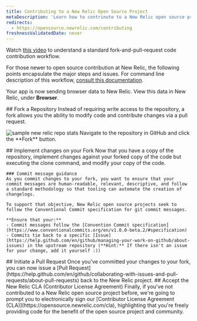 ```yaml
---
title: Contributing to a New Relic Open Source Project
metaDescription: 'Learn how to contrinute to a New Relic open source project: code reviews, issue tracking, and community etiquette for seamless collaboration.'
redirects:
  - https://opensource.newrelic.com/contributing
freshnessValidatedDate: never
---
```

Watch [this video](https://www.youtube.com/watch?v=3zalIudBF6A) to understand a standard fork-and-pull-request code contribution workflow.

For those newer to open source contribution at New Relic, the following points encapsulate the major steps and issues. For command line description of this workflow, [consult this documentation](https://gist.github.com/tangollama/5d9d63fef0ed4498fb5fbb057bb5983d).

Your app is now sending browser data to New Relic. View this data in New Relic, under <DNT>**Browser**</DNT>.

<Steps>
  <Step>
    ## Fork a Repository
    Instead of requiring write access to the repository, a fork allows you the ability to modify code and contribute changes via a pull request.<p/>
    <img
      title="sample new relic repo"
      alt="sample new relic repo stats"
      src="/images/nr1-browser-analyzer-repo.webp"
    />
    Navigate to the repository in GitHub and click the **Fork** button.<p/>
  </Step>

  <Step>
    ## Implement changes on your Fork
    Now that you have a copy of the repository, implement changes against your forked copy of the code but executing the clone command, and modify your copy of the code.

    ### Commit message guidance
    As you commit changes to your fork, you want to ensure that your commit messages are human-readable, relevant, descriptive, and follow a standard methodology so that tooling can automate the creation of changelogs.
    
    To support that objective, New Relic open source projects seek to follow the Conventional Commit specification for git commit messages.

    **Ensure that your:**
    - Commit messages follow the [Convention Commit specification](https://www.conventionalcommits.org/en/v1.0.0-beta.2/#specification)
    - Commits tie back to a specific [Issue](https://help.github.com/en/github/managing-your-work-on-github/about-issues) in the upstream repository (**Hint:** If there isn't an issue for your change, add it yourself :))

  </Step>

  <Step>
    ## Initiate a Pull Request
    Once you've committed your changes to your fork, you can now issue a [Pull Request](https://help.github.com/en/github/collaborating-with-issues-and-pull-requests/about-pull-requests) back to the New Relic project.
  </Step>
  
  <Step>
    ## Accept the New Relic CLA (Contributor License Agreement)
    Finally, if you've not contributed to a New Relic open source project before, we're going to prompt you to electronically sign our [Contributor License Agreement (CLA)](https://opensource.newrelic.com/cla), highlighting that you're freely providing code for the benefit of the open source project and community.
  </Step>
</Steps>

